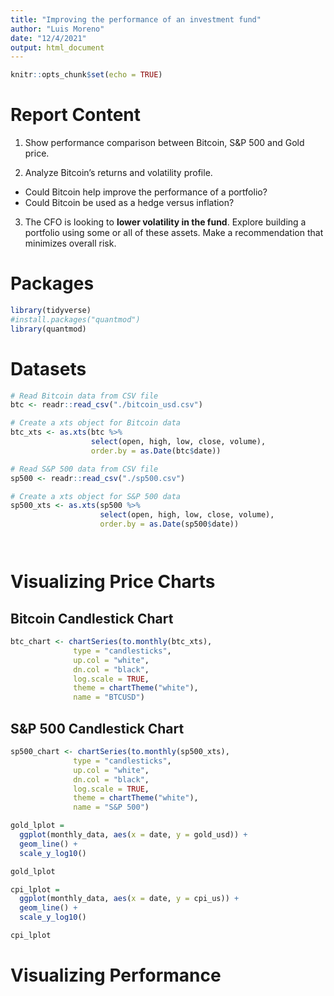 ```yaml
---
title: "Improving the performance of an investment fund"
author: "Luis Moreno"
date: "12/4/2021"
output: html_document
---
```


```r
knitr::opts_chunk$set(echo = TRUE)
```

# Report Content
1. Show performance comparison between Bitcoin, S&P 500 and Gold price.

2. Analyze Bitcoin's returns and volatility profile.
  - Could Bitcoin help improve the performance of a portfolio?
  - Could Bitcoin be used as a hedge versus inflation?

3. The CFO is looking to **lower volatility in the fund**. Explore building a portfolio using some or all of these assets. Make a recommendation that minimizes overall risk.

# Packages
```r
library(tidyverse)
#install.packages("quantmod")
library(quantmod)
```

# Datasets
```r
# Read Bitcoin data from CSV file
btc <- readr::read_csv("./bitcoin_usd.csv")

# Create a xts object for Bitcoin data
btc_xts <- as.xts(btc %>% 
                  select(open, high, low, close, volume), 
                  order.by = as.Date(btc$date))
```

```r
# Read S&P 500 data from CSV file
sp500 <- readr::read_csv("./sp500.csv")

# Create a xts object for S&P 500 data
sp500_xts <- as.xts(sp500 %>%
                    select(open, high, low, close, volume),
                    order.by = as.Date(sp500$date))
```

```r

```

```r

```

# Visualizing Price Charts
## Bitcoin Candlestick Chart
```r
btc_chart <- chartSeries(to.monthly(btc_xts),
              type = "candlesticks",
              up.col = "white",
              dn.col = "black",
              log.scale = TRUE,
              theme = chartTheme("white"),
              name = "BTCUSD")
```

## S&P 500 Candlestick Chart
```r
sp500_chart <- chartSeries(to.monthly(sp500_xts),
              type = "candlesticks",
              up.col = "white",
              dn.col = "black",
              log.scale = TRUE,
              theme = chartTheme("white"),
              name = "S&P 500")
```

```r
gold_lplot = 
  ggplot(monthly_data, aes(x = date, y = gold_usd)) + 
  geom_line() +
  scale_y_log10()

gold_lplot

cpi_lplot = 
  ggplot(monthly_data, aes(x = date, y = cpi_us)) +
  geom_line() +
  scale_y_log10()

cpi_lplot
```

# Visualizing Performance